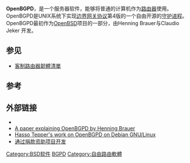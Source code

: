 {{NoteTA|G1=IT|G2=FL}}
{{Infobox software
| name                   = OpenBGPD
| logo                   = 
| logo size              = 300px
| logo caption           = "Go ahead. Explore."
| logo alt               = 
| screenshot             = 
| caption                = 
| screenshot alt         = 
| collapsible            = 
| author                 = 
| developer              = [[OpenBSD|OpenBSD]]專案
| released               = <!-- {{Start date and age|YYYY|MM|DD|df=yes/no}} -->
| discontinued           = 
| latest_release_version = 6.8p0
| latest_release_date    = {{Start date and age|2020|10|20|df=yes}}
| latest preview version = 
| latest preview date    = <!-- {{Start date and age|YYYY|MM|DD|df=yes/no}} -->
| programming language   = [[C语言|C]]
| operating_system       = OpenBSD, [[FreeBSD|FreeBSD]]
| platform               = 
| size                   = 
| language               = 
| language count         = <!-- Number only -->
| language footnote      = 
| genre                  = [[边界网关协议|边界网关协议]]幕後程式
| license                = [[ISC許可證|ISC許可證]]
| alexa                  = 
| website                = {{URL|www.openbgpd.org}}
| standard               = RFC 1997, RFC 2385, RFC 2545, RFC 2918, RFC 3765, RFC 4271, RFC 4360, RFC 4364, RFC 4456, RFC 4486, RFC 4760, RFC 4893, RFC 5082, RFC 5492, [https://tools.ietf.org/html/draft-ietf-idr-optional-transitive-00 draft-ietf-idr-optional-transitive-00], [https://tools.ietf.org/html/draft-ietf-grow-mrt-17 draft-ietf-grow-mrt-17], RFC 6608
| AsOf                   = August 2016
}}
'''OpenBGPD'''，是一个服务器软件，能够将普通的计算机作为[[路由器|路由器]]使用。OpenBGPD是UNIX系统下实现[[边界网关协议|边界网关协议]]第4版的一个自由开源的[[守护进程|守护进程]]。OpenBGPD最初作为[[OpenBSD|OpenBSD]]项目的一部分，由Henning Brauer与Claudio Jeker 开发。

== 参见 ==
{{Portal|自由软件}}
* [[客制路由器韌體清單|客制路由器韌體清單]]

== 参考 ==
{{reflist}}

== 外部链接 ==
* {{Official website|www.openbgpd.org}}
* [http://www.openbsd.org/papers/bgpd_sucon04/index.html A paper explaining OpenBGPD by Henning Brauer]{{Wayback|url=http://www.openbsd.org/papers/bgpd_sucon04/index.html |date=20131204132056 }}
* [https://web.archive.org/web/20060427193309/http://hasso.linux.ee/doku.php/english%3Anetwork%3Aopenbgpd Hasso Tepper's work on OpenBGPD on Debian GNU/Linux]
* [http://www.openbsdfoundation.org/ 通过捐款资助项目开发]{{Wayback|url=http://www.openbsdfoundation.org/ |date=20180511081818 }}

{{OpenBSD}}
{{路由软件}}

[[Category:BSD软件|Category:BSD软件]]
[[Category:OpenBSD|BGPD]]
[[Category:自由路由軟體|Category:自由路由軟體]]

{{unix-stub}}
{{network-software-stub}}